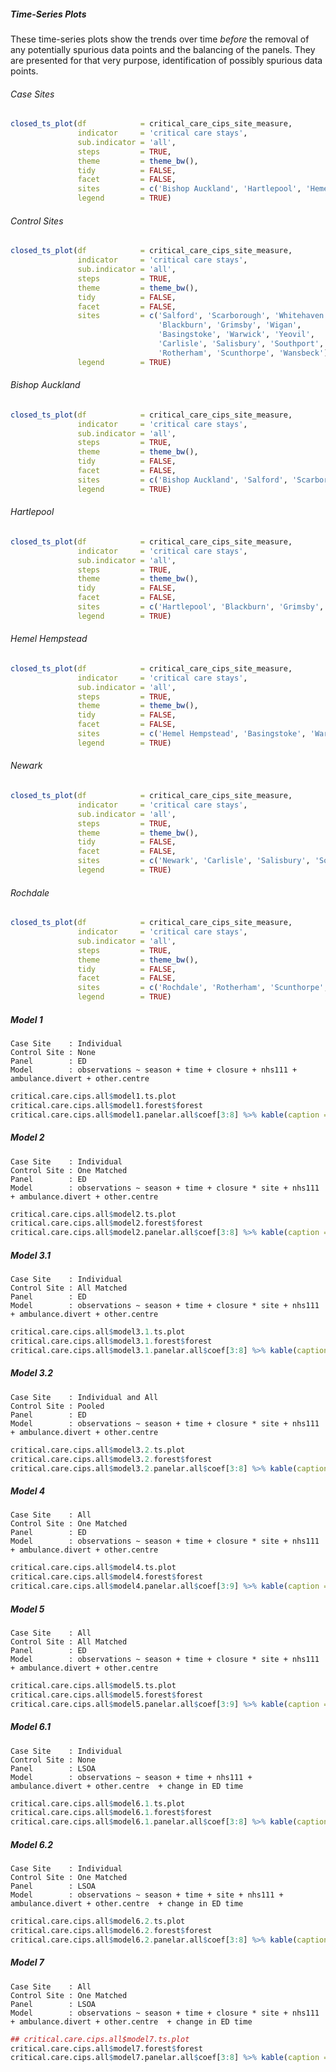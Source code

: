 ##### Time-Series Plots

These time-series plots show the trends over time *before* the removal of any potentially spurious data points and the balancing of the panels.  They are presented for that very purpose, identification of possibly spurious data points.

###### Case Sites

```r
closed_ts_plot(df            = critical_care_cips_site_measure,
               indicator     = 'critical care stays',
               sub.indicator = 'all',
               steps         = TRUE,
               theme         = theme_bw(),
               tidy          = FALSE,
               facet         = FALSE,
               sites         = c('Bishop Auckland', 'Hartlepool', 'Hemel Hempstead', 'Newark', 'Rochdale'),
               legend        = TRUE)
```

###### Control Sites

```r
closed_ts_plot(df            = critical_care_cips_site_measure,
               indicator     = 'critical care stays',
               sub.indicator = 'all',
               steps         = TRUE,
               theme         = theme_bw(),
               tidy          = FALSE,
               facet         = FALSE,
               sites         = c('Salford', 'Scarborough', 'Whitehaven',
                                 'Blackburn', 'Grimsby', 'Wigan',
                                 'Basingstoke', 'Warwick', 'Yeovil',
                                 'Carlisle', 'Salisbury', 'Southport',
                                 'Rotherham', 'Scunthorpe', 'Wansbeck'),
               legend        = TRUE)
```

###### Bishop Auckland

```r
closed_ts_plot(df            = critical_care_cips_site_measure,
               indicator     = 'critical care stays',
               sub.indicator = 'all',
               steps         = TRUE,
               theme         = theme_bw(),
               tidy          = FALSE,
               facet         = FALSE,
               sites         = c('Bishop Auckland', 'Salford', 'Scarborough', 'Whitehaven'),
               legend        = TRUE)
```

###### Hartlepool

```r
closed_ts_plot(df            = critical_care_cips_site_measure,
               indicator     = 'critical care stays',
               sub.indicator = 'all',
               steps         = TRUE,
               theme         = theme_bw(),
               tidy          = FALSE,
               facet         = FALSE,
               sites         = c('Hartlepool', 'Blackburn', 'Grimsby', 'Wigan'),
               legend        = TRUE)
```

###### Hemel Hempstead

```r
closed_ts_plot(df            = critical_care_cips_site_measure,
               indicator     = 'critical care stays',
               sub.indicator = 'all',
               steps         = TRUE,
               theme         = theme_bw(),
               tidy          = FALSE,
               facet         = FALSE,
               sites         = c('Hemel Hempstead', 'Basingstoke', 'Warwick', 'Yeovil'),
               legend        = TRUE)
```

###### Newark

```r
closed_ts_plot(df            = critical_care_cips_site_measure,
               indicator     = 'critical care stays',
               sub.indicator = 'all',
               steps         = TRUE,
               theme         = theme_bw(),
               tidy          = FALSE,
               facet         = FALSE,
               sites         = c('Newark', 'Carlisle', 'Salisbury', 'Southport'),
               legend        = TRUE)
```

###### Rochdale

```r
closed_ts_plot(df            = critical_care_cips_site_measure,
               indicator     = 'critical care stays',
               sub.indicator = 'all',
               steps         = TRUE,
               theme         = theme_bw(),
               tidy          = FALSE,
               facet         = FALSE,
               sites         = c('Rochdale', 'Rotherham', 'Scunthorpe', 'Wansbeck'),
               legend        = TRUE)
```

##### Model 1
`Case Site    : Individual`\
`Control Site : None`\
`Panel        : ED`\
`Model        : observations ~ season + time + closure + nhs111 + ambulance.divert + other.centre `\

```r
critical.care.cips.all$model1.ts.plot
critical.care.cips.all$model1.forest$forest
critical.care.cips.all$model1.panelar.all$coef[3:8] %>% kable(caption = critical.care.cips.all$model1.panelar.all$caption)
```

##### Model 2

`Case Site    : Individual`\
`Control Site : One Matched`\
`Panel        : ED`\
`Model        : observations ~ season + time + closure * site + nhs111 + ambulance.divert + other.centre `\

```r
critical.care.cips.all$model2.ts.plot
critical.care.cips.all$model2.forest$forest
critical.care.cips.all$model2.panelar.all$coef[3:8] %>% kable(caption = critical.care.cips.all$model2.panelar.all$caption)
```

##### Model 3.1

`Case Site    : Individual`\
`Control Site : All Matched`\
`Panel        : ED`\
`Model        : observations ~ season + time + closure * site + nhs111 + ambulance.divert + other.centre `\

```r
critical.care.cips.all$model3.1.ts.plot
critical.care.cips.all$model3.1.forest$forest
critical.care.cips.all$model3.1.panelar.all$coef[3:8] %>% kable(caption = critical.care.cips.all$model3.1.panelar.all$caption)
```

##### Model 3.2

`Case Site    : Individual and All`\
`Control Site : Pooled`\
`Panel        : ED`\
`Model        : observations ~ season + time + closure * site + nhs111 + ambulance.divert + other.centre`\

```r
critical.care.cips.all$model3.2.ts.plot
critical.care.cips.all$model3.2.forest$forest
critical.care.cips.all$model3.2.panelar.all$coef[3:8] %>% kable(caption = critical.care.cips.all$model3.2.panelar.all$caption)
```

##### Model 4

`Case Site    : All`\
`Control Site : One Matched`\
`Panel        : ED`\
`Model        : observations ~ season + time + closure * site + nhs111 + ambulance.divert + other.centre `\

```r
critical.care.cips.all$model4.ts.plot
critical.care.cips.all$model4.forest$forest
critical.care.cips.all$model4.panelar.all$coef[3:9] %>% kable(caption = critical.care.cips.all$model4.panelar.all$caption)
```

##### Model 5

`Case Site    : All`\
`Control Site : All Matched`\
`Panel        : ED`\
`Model        : observations ~ season + time + closure * site + nhs111 + ambulance.divert + other.centre `\


```r
critical.care.cips.all$model5.ts.plot
critical.care.cips.all$model5.forest$forest
critical.care.cips.all$model5.panelar.all$coef[3:9] %>% kable(caption = critical.care.cips.all$model5.panelar.all$caption)
```

##### Model 6.1

`Case Site    : Individual`\
`Control Site : None`\
`Panel        : LSOA`\
`Model        : observations ~ season + time + nhs111 + ambulance.divert + other.centre  + change in ED time`\

```r
critical.care.cips.all$model6.1.ts.plot
critical.care.cips.all$model6.1.forest$forest
critical.care.cips.all$model6.1.panelar.all$coef[3:8] %>% kable(caption = critical.care.cips.all$model6.1.panelar.all$caption)
```

##### Model 6.2

`Case Site    : Individual`\
`Control Site : One Matched`\
`Panel        : LSOA`\
`Model        : observations ~ season + time + site + nhs111 + ambulance.divert + other.centre  + change in ED time`\

```r
critical.care.cips.all$model6.2.ts.plot
critical.care.cips.all$model6.2.forest$forest
critical.care.cips.all$model6.2.panelar.all$coef[3:8] %>% kable(caption = critical.care.cips.all$model6.2.panelar.all$caption)
```

##### Model 7

`Case Site    : All`\
`Control Site : One Matched`\
`Panel        : LSOA`\
`Model        : observations ~ season + time + closure * site + nhs111 + ambulance.divert + other.centre  + change in ED time`\

```r
## critical.care.cips.all$model7.ts.plot
critical.care.cips.all$model7.forest$forest
critical.care.cips.all$model7.panelar.all$coef[3:8] %>% kable(caption = critical.care.cips.all$model7.panelar.all$caption)
```

